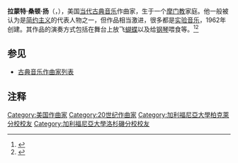 {{Infobox classical
| 中文名 = 拉蒙特·扬
| 画像 = 
| 附注 =      
| 原文名 = La Monte Thornton Young          
| 国别 = 美国    
| 出生日期 = 1935年10月14日
| 出生地 = 爱达荷州伯恩
| 逝世日期 = 
| 逝世地 =
| 所属时期 = 20世纪
| 所属乐派 = 简约主义 
| 擅长作品类型 = 实验音乐，室内乐
| 代表作 = 作品1960系列，作品1961系列，人声、各种乐器及仪器《乌龟，他的梦想和旅行》
| 师从 = [[施托克豪森|施托克豪森]]
| 学生 = 
| 官方网站 = 
}}

'''拉蒙特·桑顿·扬'''（{{lang-en|'''La Monte Thornton Young'''}}，{{bd|1935年|10月14日||}}），美国[[当代古典音乐|当代古典音乐]]作曲家，生于一个[[摩门教|摩门教]]家庭。他一般被认为是[[简约音乐|简约主义]]的代表人物之一，但作品相当激进，很多都是[[实验音乐|实验音乐]]，1962年创建{{le|恒音剧院|Theatre of Eternal Music}}。其作品的演奏方式包括在舞台上放飞[[蝴蝶|蝴蝶]]以及给[[钢琴|钢琴]]喂食等。<ref>{{Cite web |url=http://musicology.cn/Article/opus/200504/122.html |title=简约音乐特征之一：嗡鸣 |access-date=2009-08-28 |archive-date=2010-07-06 |archive-url=https://web.archive.org/web/20100706223157/http://musicology.cn/Article/opus/200504/122.html |dead-url=yes }}</ref><ref>{{Cite web |url=http://www.biographybase.com/biography/Young_La_Monte.html |title=La Monte Young Biography |accessdate=2009-08-28 |archive-date=2018-03-25 |archive-url=https://archive.today/20180325050253/http://www.biographybase.com/biography/Young_La_Monte.html |dead-url=no }}</ref>

== 参见 ==
* [[古典音乐作曲家列表|古典音乐作曲家列表]]

== 注释 ==
{{reflist|1}}

{{Authority control}}
{{DEFAULTSORT:Young, La Monte}}
[[Category:美国作曲家|Category:美国作曲家]]
[[Category:20世纪作曲家|Category:20世纪作曲家]]
[[Category:加利福尼亞大學柏克萊分校校友|Category:加利福尼亞大學柏克萊分校校友]]
[[Category:加利福尼亞大學洛杉磯分校校友|Category:加利福尼亞大學洛杉磯分校校友]]
